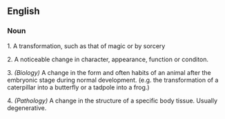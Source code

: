 ==English==
===Noun===
1. A transformation, such as that of magic or by sorcery

2. A noticeable change in character, appearance, function or conditon.

3. ''(Biology)'' A change in the form and often habits of an animal after the embryonic stage during normal development.  (e.g. the transformation of a caterpillar into a butterfly or a tadpole into a frog.)

4. ''(Pathology)'' A change in the structure of a specific body tissue.  Usually degenerative.

{{stub}}